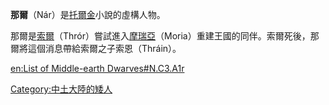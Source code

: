 {{Unreferenced|time=2019-03-30T12:14:28+00:00}}
'''那爾'''（Nár）是[[托爾金|托爾金]]小說的虛構人物。

那爾是[[索爾|索爾]]（Thrór）嘗試進入[[摩瑞亞|摩瑞亞]]（Moria）重建王國的同伴。索爾死後，那爾將這個消息帶給索爾之子索恩（Thráin）。

{{dwarves}}

[[Category:中土大陸的矮人|Category:中土大陸的矮人]]

[[en:List_of_Middle-earth_Dwarves#N.C3.A1r|en:List of Middle-earth Dwarves#N.C3.A1r]]